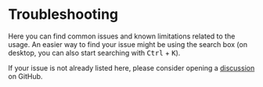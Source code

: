 # Troubleshooting

Here you can find common issues and known limitations related to the usage.
An easier way to find your issue might be using the search box (on desktop, you
can also start searching with <kbd>Ctrl</kbd> + <kbd>K</kbd>).

If your issue is not already listed here, please consider opening a
[discussion](https://github.com/NNPDF/pineline/discussions) on GitHub.
